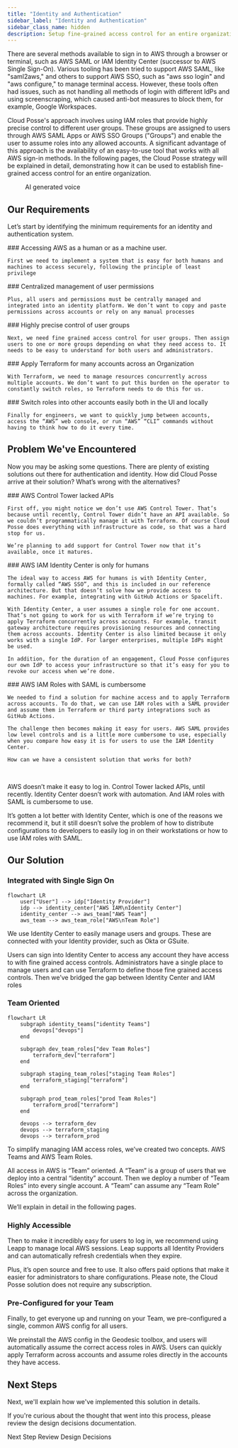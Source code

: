 ```yaml
---
title: "Identity and Authentication"
sidebar_label: "Identity and Authentication"
sidebar_class_name: hidden
description: Setup fine-grained access control for an entire organization
---
```


There are several methods available to sign in to AWS through a browser or terminal, such as AWS SAML or IAM Identity
Center (successor to AWS Single Sign-On). Various tooling has been tried to support AWS SAML, like "saml2aws," and
others to support AWS SSO, such as "aws sso login" and "aws configure," to manage terminal access. However, these tools
often had issues, such as not handling all methods of login with different IdPs and using screenscraping, which caused
anti-bot measures to block them, for example, Google Workspaces.

Cloud Posse's approach involves using IAM roles that provide highly precise control to different user groups. These
groups are assigned to users through AWS SAML Apps or AWS SSO Groups ("Groups") and enable the user to assume roles into
any allowed accounts. A significant advantage of this approach is the availability of an easy-to-use tool that works
with all AWS sign-in methods. In the following pages, the Cloud Posse strategy will be explained in detail,
demonstrating how it can be used to establish fine-grained access control for an entire organization.

<figure>
  <ReactPlayer controls url="https://docs.cloudposse.com/assets/refarch/handoffs/identity-and-authentication.mp4" />
  <figcaption>AI generated voice</figcaption>
</figure>

## Our Requirements

Let’s start by identifying the minimum requirements for an identity and authentication system.

<Steps>
  <Step>
    ### <StepNumber/> Accessing AWS as a human or as a machine user.

    First we need to implement a system that is easy for both humans and machines to access securely, following the principle of least privilege
  </Step>
  <Step>
    ### <StepNumber/> Centralized management of user permissions

    Plus, all users and permissions must be centrally managed and integrated into an identity platform. We don’t want to copy and paste permissions across accounts or rely on any manual processes
  </Step>
  <Step>
    ### <StepNumber/> Highly precise control of user groups

    Next, we need fine grained access control for user groups. Then assign users to one or more groups depending on what they need access to. It needs to be easy to understand for both users and administrators.
  </Step>
  <Step>
    ### <StepNumber/> Apply Terraform for many accounts across an Organization

    With Terraform, we need to manage resources concurrently across multiple accounts. We don’t want to put this burden on the operator to constantly switch roles, so Terraform needs to do this for us.
  </Step>
  <Step>
    ### <StepNumber/> Switch roles into other accounts easily both in the UI and locally

    Finally for engineers, we want to quickly jump between accounts, access the “AWS” web console, or run “AWS” “CLI” commands without having to think how to do it every time.
  </Step>
</Steps>

## Problem We've Encountered

Now you may be asking some questions. There are plenty of existing solutions out there for authentication and identity. How did Cloud Posse arrive at their solution? What’s wrong with the alternatives?

<Steps>
  <Step>
    ### <StepNumber/> AWS Control Tower lacked APIs

    First off, you might notice we don’t use AWS Control Tower. That’s because until recently, Control Tower didn’t have an API available. So we couldn’t programmatically manage it with Terraform. Of course Cloud Posse does everything with infrastructure as code, so that was a hard stop for us.

    We’re planning to add support for Control Tower now that it’s available, once it matures.
  </Step>
  <Step>
    ### <StepNumber/> AWS IAM Identity Center is only for humans

    The ideal way to access AWS for humans is with Identity Center, formally called “AWS SSO”, and this is included in our reference architecture. But that doesn’t solve how we provide access to machines. For example, integrating with GitHub Actions or Spacelift.

    With Identity Center, a user assumes a single role for one account. That’s not going to work for us with Terraform if we’re trying to apply Terraform concurrently across accounts. For example, transit gateway architecture requires provisioning resources and connecting them across accounts. Identity Center is also limited because it only works with a single IdP. For larger enterprises, multiple IdPs might be used.

    In addition, for the duration of an engagement, Cloud Posse configures our own IdP to access your infrastructure so that it’s easy for you to revoke our access when we’re done.
  </Step>
  <Step>
    ### <StepNumber/> AWS IAM Roles with SAML is cumbersome

    We needed to find a solution for machine access and to apply Terraform across accounts. To do that, we can use IAM roles with a SAML provider and assume them in Terraform or third party integrations such as GitHub Actions.

    The challenge then becomes making it easy for users. AWS SAML provides low level controls and is a little more cumbersome to use, especially when you compare how easy it is for users to use the IAM Identity Center.

    How can we have a consistent solution that works for both?
  </Step>
</Steps>
<br/>

AWS doesn’t make it easy to log in. Control Tower lacked APIs, until recently. Identity Center doesn’t work with automation. And IAM roles with SAML is cumbersome to use.

It’s gotten a lot better with Identity Center, which is one of the reasons we recommend it, but it still doesn’t solve the problem of how to distribute configurations to developers to easily log in on their workstations or how to use IAM roles with SAML.

## Our Solution

### Integrated with Single Sign On

```mermaid
flowchart LR
    user["User"] --> idp["Identity Provider"]
    idp --> identity_center["AWS IAM\nIdentity Center"]
    identity_center --> aws_team["AWS Team"]
    aws_team --> aws_team_role["AWS\nTeam Role"]
```

We use Identity Center to easily manage users and groups. These are connected with your Identity provider, such as Okta or GSuite.

Users can sign into Identity Center to access any account they have access to with fine grained access controls. Administrators have a single place to manage users and can use Terraform to define those fine grained access controls. Then we’ve bridged the gap between Identity Center and IAM roles

### Team Oriented

```mermaid
flowchart LR
    subgraph identity_teams["identity Teams"]
        devops["devops"]
    end

    subgraph dev_team_roles["dev Team Roles"]
        terraform_dev["terraform"]
    end

    subgraph staging_team_roles["staging Team Roles"]
        terraform_staging["terraform"]
    end

    subgraph prod_team_roles["prod Team Roles"]
        terraform_prod["terraform"]
    end

    devops --> terraform_dev
    devops --> terraform_staging
    devops --> terraform_prod
```

To simplify managing IAM access roles, we’ve created two concepts. AWS Teams and AWS Team Roles.

All access in AWS is “Team” oriented. A “Team” is a group of users that we deploy into a central “identity” account. Then we deploy a number of “Team Roles” into every single account. A “Team” can assume any “Team Role” across the organization.

We’ll explain in detail in the following pages.

### Highly Accessible

Then to make it incredibly easy for users to log in, we recommend using Leapp to manage local AWS sessions. Leap supports all Identity Providers and can automatically refresh credentials when they expire.

Plus, it’s open source and free to use. It also offers paid options that make it easier for administrators to share configurations. Please note, the Cloud Posse solution does not require any subscription.

### Pre-Configured for your Team

Finally, to get everyone up and running on your Team, we pre-configured a single, common AWS config for all users.

We preinstall the AWS config in the Geodesic toolbox, and users will automatically assume the correct access roles in AWS. Users can quickly apply Terraform across accounts and assume roles directly in the accounts they have access.

## Next Steps

<ActionCard title="How is this implemented?">
  Next, we'll explain how we've implemented this solution in details.

  If you're curious about the thought that went into this process, please review the design decisions documentation.
  <div>
    <PrimaryCTA to="/layers/identity/centralized-terraform-access/">Next Step</PrimaryCTA>
    <SecondaryCTA to="/layers/identity/design-decisions">Review Design Decisions</SecondaryCTA >
  </div>
</ActionCard>

